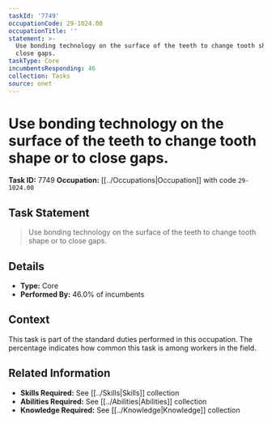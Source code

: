 ```yaml
---
taskId: '7749'
occupationCode: 29-1024.00
occupationTitle: ''
statement: >-
  Use bonding technology on the surface of the teeth to change tooth shape or to
  close gaps.
taskType: Core
incumbentsResponding: 46
collection: Tasks
source: onet
---
```

# Use bonding technology on the surface of the teeth to change tooth shape or to close gaps.

**Task ID:** 7749
**Occupation:** [[../Occupations|Occupation]] with code `29-1024.00`

## Task Statement

> Use bonding technology on the surface of the teeth to change tooth shape or to close gaps.

## Details

- **Type:** Core
- **Performed By:** 46.0% of incumbents

## Context

This task is part of the standard duties performed in this occupation. The percentage indicates how common this task is among workers in the field.

## Related Information

- **Skills Required:** See [[../Skills|Skills]] collection
- **Abilities Required:** See [[../Abilities|Abilities]] collection
- **Knowledge Required:** See [[../Knowledge|Knowledge]] collection

